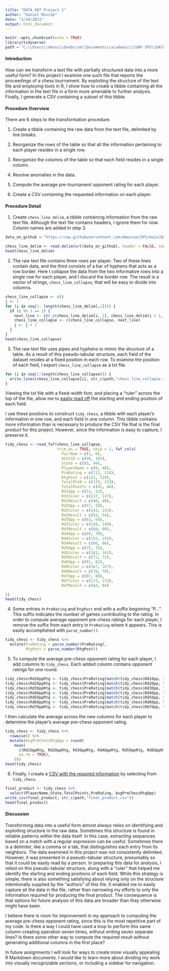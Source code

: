 ---
title: "DATA 607 Project 1"
author: "Daniel Moscoe"
date: "2/24/2021"
output: html_document
---

```{r setup, include=FALSE}
knitr::opts_chunk$set(echo = TRUE)
library(tidyverse)
path = "C:\\Users\\dmosc\\OneDrive\\Documents\\academic\\CUNY SPS\\DATA 607\\Proj1\\"
```

#### Introduction

How can we transform a text file with partially structured data into a more useful form? In this project I examine one such file that reports the proceedings of a chess tournament. By exploiting the structure of the text file and employing tools in R, I show how to create a tibble containing all the information in the text file in a form more amenable to further analysis. Finally, I generate a CSV containing a subset of this tibble.


#### Procedure Overview

There are 6 steps to the transformation procedure.

1. Create a tibble containing the raw data from the text file, delimited by line breaks.

2. Reorganize the rows of the table so that all the information pertaining to each player resides in a single row.

3. Reorganize the columns of the table so that each field resides in a single column.

4. Resolve anomalies in the data.

5. Compute the average pre-tournament opponent rating for each player.

6. Create a CSV containing the requested information on each player.


#### Procedure Detail

1. Create $\texttt{chess_line_delim}$, a tibble containing information from the raw text file. Although the text file contains headers, I ignore them for now. Column names are added in step 3.

```{r}
data_on_github = "https://raw.githubusercontent.com/dmoscoe/SPS/main/DATA607/proj1/tournamentinfo.txt"

chess_line_delim <- read.delim(url(data_on_github), header = FALSE, sep = "\n")
head(chess_line_delim)
```

2. The raw text file contains three rows per player. Two of these lines contain data, and the third consists of a bar of hyphens that acts as a row border. Here I collapse the data from the two informative rows into a single row for each player, and I discard the border row. The result is a vector of strings, $\texttt{chess_line_collapse}$, that will be easy to divide into columns.

```{r}
chess_line_collapse <- c()
j <- 1
for (i in seq(1: length(chess_line_delim[,1]))) {
  if (i %% 3 == 2) {
    next_line <- str_c(chess_line_delim[i, 1], chess_line_delim[i + 1, 1])
    chess_line_collapse <- c(chess_line_collapse, next_line)
    j <- j + 1
  }
}
head(chess_line_collapse)
```

3. The raw text file uses pipes and hyphens to mimic the structure of a table. As a result of this pseudo-tabular structure, each field of the dataset resides at a fixed position in each row. To examine the position of each field, I export $\texttt{chess_line_collapse}$ as a txt file. 

```{r}
for (i in seq(1:length(chess_line_collapse))) {
  write_lines(chess_line_collapse[i], str_c(path,"chess_line_collapse.txt"), append = TRUE)
}
```

Viewing the txt file with a fixed-width font, and placing a "ruler" across the top of the file, allow me to [easily read off](https://raw.githubusercontent.com/dmoscoe/SPS/main/DATA607/proj1/chess_line_collapse_VRule.txt) the starting and ending position of each field.

I use these positions to construct $\texttt{tidy_chess}$, a tibble with each player's information in one row, and each field in one column. This tibble contains more information than is necessary to produce the CSV file that is the final product for this project. However, since the information is easy to capture, I preserve it.

```{r}
tidy_chess <- read_fwf(chess_line_collapse,
                       trim_ws = TRUE, skip = 1, fwf_cols(
                         PairNum = c(1, 6), 
                         USCFID = c(98, 105), 
                         State = c(93, 94), 
                         PlayerName = c(8, 40), 
                         PreRating = c(112, 118), 
                         RtgPost = c(121, 129), 
                         TotalPtsN = c(133, 133), 
                         TotalPoints = c(42, 46), 
                         Rd1Opp = c(51, 52),
                         Rd1Color = c(137, 137), 
                         Rd1Result = c(48, 48), 
                         Rd2Opp = c(57, 58),
                         Rd2Color = c(143, 143), 
                         Rd2Result = c(54, 54), 
                         Rd3Opp = c(63, 64), 
                         Rd3Color = c(149, 149), 
                         Rd3Result = c(60, 60), 
                         Rd4Opp = c(69, 70), 
                         Rd4Color = c(155, 155), 
                         Rd4Result = c(66, 66), 
                         Rd5Opp = c(75, 76), 
                         Rd5Color = c(161, 161), 
                         Rd5Result = c(72, 72), 
                         Rd6Opp = c(81, 82), 
                         Rd6Color = c(167, 167), 
                         Rd6Result = c(78, 78), 
                         Rd7Opp = c(87, 88), 
                         Rd7Color = c(173, 173), 
                         Rd7Result = c(84, 84)

))
head(tidy_chess)
```

4. Some entries in $\texttt{PreRating}$ and $\texttt{RtgPost}$ end with a suffix beginning "P...". This suffix indicates the number of games contributing to the rating. In order to compute average opponent pre-chess ratings for each player, I remove the suffix from each entry in $\texttt{PreRating}$ where it appears. This is easily accomplished with $\texttt{parse_number()}$.

```{r}
tidy_chess <- tidy_chess %>%
  mutate(PreRating = parse_number(PreRating),
         RtgPost = parse_number(RtgPost))
```

5. To compute the average pre-chess opponent rating for each player, I add columns to $\texttt{tidy_chess}$. Each added column contains opponent ratings for one round.

```{r}
tidy_chess$Rd1OppRtg <- tidy_chess$PreRating[match(tidy_chess$Rd1Opp, tidy_chess$PairNum)]
tidy_chess$Rd2OppRtg <- tidy_chess$PreRating[match(tidy_chess$Rd2Opp, tidy_chess$PairNum)]
tidy_chess$Rd3OppRtg <- tidy_chess$PreRating[match(tidy_chess$Rd3Opp, tidy_chess$PairNum)]
tidy_chess$Rd4OppRtg <- tidy_chess$PreRating[match(tidy_chess$Rd4Opp, tidy_chess$PairNum)]
tidy_chess$Rd5OppRtg <- tidy_chess$PreRating[match(tidy_chess$Rd5Opp, tidy_chess$PairNum)]
tidy_chess$Rd6OppRtg <- tidy_chess$PreRating[match(tidy_chess$Rd6Opp, tidy_chess$PairNum)]
tidy_chess$Rd7OppRtg <- tidy_chess$PreRating[match(tidy_chess$Rd7Opp, tidy_chess$PairNum)]
```

I then calculate the average across the new columns for each player to determine the player's average pre-chess opponent rating.

```{r}
tidy_chess <- tidy_chess %>%
  rowwise() %>%
  mutate(AvgPreChessRtgOpp = round(
    mean(
      c(Rd1OppRtg, Rd2OppRtg, Rd3OppRtg, Rd4OppRtg, Rd5OppRtg, Rd6OppRtg, Rd7OppRtg), 
      na.rm = TRUE),
    0))
head(tidy_chess)

```

6. Finally, I create a [CSV with the required information](https://raw.githubusercontent.com/dmoscoe/SPS/main/DATA607/proj1/final_product.csv) by selecting from $\texttt{tidy_chess}$.

```{r}
final_product <- tidy_chess %>%
  select(PlayerName,State,TotalPoints,PreRating, AvgPreChessRtgOpp)
write_csv(final_product, str_c(path,"final_product.csv"))
head(final_product)
```


#### Discussion

Transforming data into a useful form almost always relies on identifying and exploiting structure in the raw data. Sometimes this structure is found in reliable patterns within the data itself. In this case, extracting sequences based on a match with a regular expression can be useful. Sometimes there is a delimiter, like a comma or a tab, that distinguishes each entry from its neighbors. The data examined in this project was not consistently delimited. However, it was presented in a pseudo-tabular structure, presumably so that it could be easily read by a person. In preparing this data for analysis, I relied on this pseudo-tabular structure, along with a "ruler" that helped me identify the starting and ending positions of each field. While this strategy is simple, there is also something satisfying about relying only on the structure intentionally supplied by the "authors" of this file. It enabled me to easily capture all the data in the file, rather than narrowing my efforts to only the information required for producing the final product. The consequence is that options for future analysis of this data are broader than they otherwise might have been.

I believe there is room for improvement in my approach to computing the average pre-chess opponent rating, since this is the most repetitive part of my code. Is there a way I could have used a loop to perform this same column-creating operation seven times, without writing seven separate lines? Is there some other way to compute the required result without generating additional columns in the first place?

In future assignments I will look for ways to create more visually appealing R Markdown documents. I would like to learn more about dividing my work into visually recognizable sections, or including a sidebar for navigation.